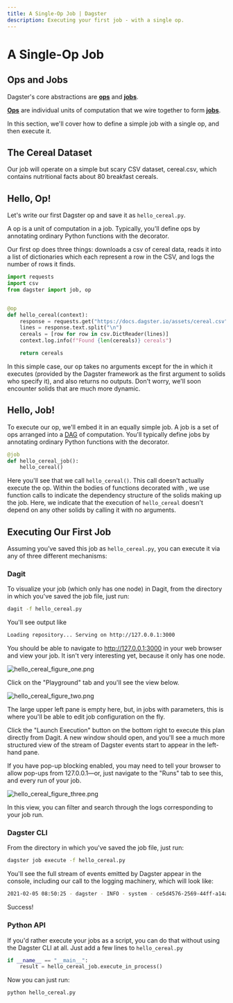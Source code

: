 ```yaml
---
title: A Single-Op Job | Dagster
description: Executing your first job - with a single op.
---
```


# A Single-Op Job

<CodeReferenceLink filePath="examples/docs_snippets/docs_snippets/intro_tutorial/basics/single_solid_pipeline/" />

## Ops and Jobs

Dagster's core abstractions are **[ops](/concepts/solids-pipelines/solids)** and **[jobs](/concepts/solids-pipelines/pipelines)**.

**[Ops](/concepts/solids-pipelines/solids)** are individual units of computation that we wire together to form **[jobs](/concepts/solids-pipelines/pipelines)**.

In this section, we'll cover how to define a simple job with a single op, and then execute it.

## The Cereal Dataset

Our job will operate on a simple but scary CSV dataset, cereal.csv, which contains nutritional facts about 80 breakfast cereals.

## Hello, Op!

Let's write our first Dagster op and save it as `hello_cereal.py`.

A op is a unit of computation in a job. Typically, you'll define ops by annotating ordinary Python functions with the <PyObject module="dagster" object="op" displayText="@op" /> decorator.

Our first op does three things: downloads a csv of cereal data, reads it into a list of dictionaries which each represent a row in the CSV, and logs the number of rows it finds.

```python file=/intro_tutorial/basics/single_solid_pipeline/hello_cereal.py startafter=start_solid_marker endbefore=end_solid_marker
import requests
import csv
from dagster import job, op


@op
def hello_cereal(context):
    response = requests.get("https://docs.dagster.io/assets/cereal.csv")
    lines = response.text.split("\n")
    cereals = [row for row in csv.DictReader(lines)]
    context.log.info(f"Found {len(cereals)} cereals")

    return cereals
```

In this simple case, our op takes no arguments except for the <PyObject module="dagster"
object="OpExecutionContext" displayText="context" /> in which it executes (provided by the Dagster framework as the first argument to solids who specify it), and also returns no outputs. Don't worry, we'll soon encounter solids that are much more dynamic.

## Hello, Job!

To execute our op, we'll embed it in an equally simple job. A job is a set of ops arranged into a [DAG](https://en.wikipedia.org/wiki/Directed_acyclic_graph) of computation. You'll typically define jobs by annotating ordinary Python functions with the <PyObject
module="dagster" object="job" displayText="@job" /> decorator.

```python file=/intro_tutorial/basics/single_solid_pipeline/hello_cereal.py startafter=start_pipeline_marker endbefore=end_pipeline_marker
@job
def hello_cereal_job():
    hello_cereal()
```

Here you'll see that we call `hello_cereal()`. This call doesn't actually execute the op. Within the bodies of functions decorated with <PyObject module="dagster" object="job"
displayText="@job" />, we use function calls to indicate the dependency structure of the solids making up the job. Here, we indicate that the execution of `hello_cereal` doesn't depend on any other solids by calling it with no arguments.

## Executing Our First Job

Assuming you’ve saved this job as `hello_cereal.py`, you can execute it via any of three different mechanisms:

### Dagit

To visualize your job (which only has one node) in Dagit, from the directory in which you've saved the job file, just run:

```bash
dagit -f hello_cereal.py
```

You'll see output like

```bash
Loading repository... Serving on http://127.0.0.1:3000
```

You should be able to navigate to <http://127.0.0.1:3000> in your web browser and view your job. It isn't very interesting yet, because it only has one node.

<Image
alt="hello_cereal_figure_one.png"
src="/images/tutorial/hello_cereal_figure_one.png"
width={1680}
height={946}
/>

Click on the "Playground" tab and you'll see the view below.

<Image
alt="hello_cereal_figure_two.png"
src="/images/tutorial/hello_cereal_figure_two.png"
width={1680}
height={946}
/>

The large upper left pane is empty here, but, in jobs with parameters, this is where you'll be able to edit job configuration on the fly.

Click the "Launch Execution" button on the bottom right to execute this plan directly from Dagit. A new window should open, and you'll see a much more structured view of the stream of Dagster events start to appear in the left-hand pane.

If you have pop-up blocking enabled, you may need to tell your browser to allow pop-ups from 127.0.0.1—or, just navigate to the "Runs" tab to see this, and every run of your job.

<Image
alt="hello_cereal_figure_three.png"
src="/images/tutorial/hello_cereal_figure_three.png"
width={1680}
height={946}
/>

In this view, you can filter and search through the logs corresponding to your job run.

### Dagster CLI

From the directory in which you've saved the job file, just run:

```bash
dagster job execute -f hello_cereal.py
```

You'll see the full stream of events emitted by Dagster appear in the console, including our call to the logging machinery, which will look like:

```bash
2021-02-05 08:50:25 - dagster - INFO - system - ce5d4576-2569-44ff-a14a-51010eea5329 - hello_cereal - Found 77 cereals
```

Success!

### Python API

If you'd rather execute your jobs as a script, you can do that without using the Dagster CLI at all. Just add a few lines to `hello_cereal.py`

```python file=/intro_tutorial/basics/single_solid_pipeline/hello_cereal.py startafter=start_execute_marker endbefore=end_execute_marker
if __name__ == "__main__":
    result = hello_cereal_job.execute_in_process()
```

Now you can just run:

```bash
python hello_cereal.py
```
